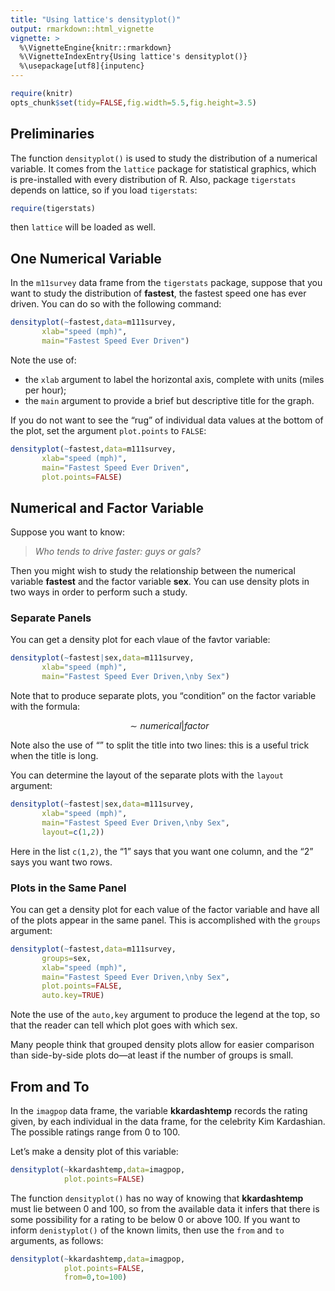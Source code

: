 ```yaml
---
title: "Using lattice's densityplot()"
output: rmarkdown::html_vignette
vignette: >
  %\VignetteEngine{knitr::rmarkdown}
  %\VignetteIndexEntry{Using lattice's densityplot()}
  %\usepackage[utf8]{inputenc}
---
```


```r
require(knitr)
opts_chunk$set(tidy=FALSE,fig.width=5.5,fig.height=3.5)
```

## Preliminaries

The function `densityplot()` is used to study the distribution of a numerical variable.  It comes from the `lattice` package for statistical graphics, which is pre-installed with every distribution of R.  Also, package `tigerstats` depends on lattice, so if you load `tigerstats`:

```r
require(tigerstats)
```

then `lattice` will be loaded as well.

## One Numerical Variable

In the `m11survey` data frame from the `tigerstats` package, suppose that you want to study the distribution of **fastest**, the fastest speed one has ever driven.  You can do so with the following command:

```r
densityplot(~fastest,data=m111survey,
       xlab="speed (mph)",
       main="Fastest Speed Ever Driven")
```

Note the use of:

* the `xlab` argument to label the horizontal axis, complete with units (miles per hour);
* the `main` argument to provide a brief but descriptive title for the graph.

If you do not want to see the "rug" of individual data values at the bottom of the plot, set the argument `plot.points` to `FALSE`:

```r
densityplot(~fastest,data=m111survey,
       xlab="speed (mph)",
       main="Fastest Speed Ever Driven",
       plot.points=FALSE)
```

## Numerical and Factor Variable

Suppose you want to know:

  >*Who tends to drive faster:  guys or gals?*
  
Then you might wish to study the relationship between the numerical variable **fastest** and the factor variable **sex**.  You can use density plots in two ways in order to perform such a study.

### Separate Panels

You can get a density plot for each vlaue of the favtor variable:

```r
densityplot(~fastest|sex,data=m111survey,
       xlab="speed (mph)",
       main="Fastest Speed Ever Driven,\nby Sex")
```

Note that to produce separate plots, you "condition" on the factor variable with the formula:

$$\sim numerical \vert factor$$

Note also the use of "\n" to split the title into two lines:  this is a useful trick when the title is long.

You can determine the layout of the separate plots with the `layout` argument:

```r
densityplot(~fastest|sex,data=m111survey,
       xlab="speed (mph)",
       main="Fastest Speed Ever Driven,\nby Sex",
       layout=c(1,2))
```

Here in the list `c(1,2)`, the "1" says that you want one column, and the "2" says you want two rows.

### Plots in the Same Panel

You can get a density plot for each value of the factor variable and have all of the plots appear in the same panel.  This is accomplished with the `groups` argument:

```r
densityplot(~fastest,data=m111survey,
       groups=sex,
       xlab="speed (mph)",
       main="Fastest Speed Ever Driven,\nby Sex",
       plot.points=FALSE,
       auto.key=TRUE)
```

Note the use of the `auto,key` argument to produce the legend at the top, so that the reader can tell which plot goes with which sex.

Many people think that grouped density plots allow for easier comparison than side-by-side plots do---at least if the number of groups is small.

## From and To

In the `imagpop` data frame, the variable **kkardashtemp** records the rating given, by each individual in the data frame, for the celebrity Kim Kardashian.  The possible ratings range from 0 to 100.

Let's make a density plot of this variable:

```r
densityplot(~kkardashtemp,data=imagpop,
            plot.points=FALSE)
```

The function `densityplot()` has no way of knowing that **kkardashtemp** must lie between 0 and 100, so from the available data it infers that there is some possibility for a rating to be below 0 or above 100.  If you want to inform `denistyplot()` of the known limits, then use the `from` and `to` arguments, as follows:

```r
densityplot(~kkardashtemp,data=imagpop,
            plot.points=FALSE,
            from=0,to=100)
```

